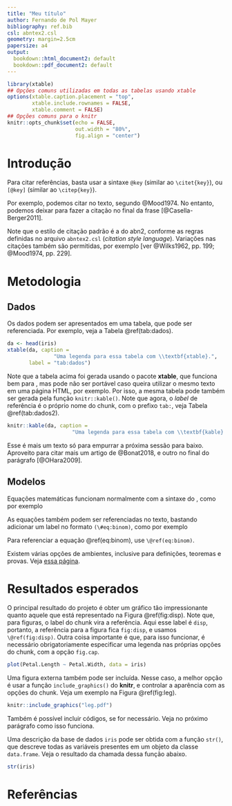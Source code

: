 ```yaml
---
title: "Meu título"
author: Fernando de Pol Mayer
bibliography: ref.bib
csl: abntex2.csl
geometry: margin=2.5cm
papersize: a4
output: 
  bookdown::html_document2: default
  bookdown::pdf_document2: default
---
```


```r
library(xtable)
## Opções comuns utilizadas em todas as tabelas usando xtable
options(xtable.caption.placement = "top",
        xtable.include.rownames = FALSE,
        xtable.comment = FALSE)
## Opções comuns para o knitr
knitr::opts_chunk$set(echo = FALSE,
                      out.width = "80%",
                      fig.align = "center")
```

# Introdução

Para citar referências, basta usar a sintaxe `@key` (similar ao
`\citet{key}`), ou `[@key]` (similar ao `\citep{key}`).

Por exemplo, podemos citar no texto, segundo @Mood1974. No entanto,
podemos deixar para fazer a citação no final da frase
[@Casella-Berger2011].

Note que o estilo de citação padrão é a do abn\TeX2, conforme as
regras definidas no arquivo `abntex2.csl` (*citation style language*).
Variações nas citações também são permitidas, por exemplo [ver
@Wilks1962, pp. 199; @Mood1974, pp. 229].

# Metodologia

## Dados

Os dados podem ser apresentados em uma tabela, que pode ser
referenciada. Por exemplo, veja a Tabela \@ref(tab:dados).


```r
da <- head(iris)
xtable(da, caption =
               "Uma legenda para essa tabela com \\textbf{xtable}.",
       label = "tab:dados")
```

Note que a tabela acima foi gerada usando o pacote **xtable**, que
funciona bem para \LaTeX{}, mas pode não ser portável caso queira
utilizar o mesmo texto em uma página HTML, por exemplo. Por isso, a
mesma tabela pode também ser gerada pela função `knitr::kable()`. Note
que agora, o *label* de referência é o próprio nome do chunk, com o
prefixo `tab:`, veja Tabela \@ref(tab:dados2).

```r
knitr::kable(da, caption =
                     "Uma legenda para essa tabela com \\textbf{kable}.")
```

Esse é mais um texto só para empurrar a próxima sessão para baixo.
Aproveito para citar mais um artigo de @Bonat2018, e outro no final do
parágrafo [@OHara2009].

## Modelos

Equações matemáticas funcionam normalmente com a sintaxe do \LaTeX{},
como por exemplo

\begin{equation*}
P(X = x) = \frac{e^{-\lambda} \lambda^x}{x!},
  \quad x = 0, 1, 2, \ldots .
\end{equation*}

As equações também podem ser referenciadas no texto, bastando adicionar
um label no formato `(\#eq:binom)`, como por exemplo

\begin{equation}
  f\left(k\right) = \binom{n}{k} p^k\left(1-p\right)^{n-k}.
  (\#eq:binom)
\end{equation}

Para referenciar a equação \@ref(eq:binom), use `\@ref(eq:binom)`.

Existem várias opções de ambientes, inclusive para definições, teoremas
e provas. Veja [essa página](https://bookdown.org/yihui/bookdown/markdown-extensions-by-bookdown.html#equations).

# Resultados esperados

O principal resultado do projeto é obter um gráfico tão impressionante
quanto aquele que está representado na Figura \@ref(fig:disp). Note que,
para figuras, o label do chunk vira a referência. Aqui esse label é
`disp`, portanto, a referência para a figura fica `fig:disp`, e usamos
`\@ref(fig:disp)`. Outra coisa importante é que, para isso funcionar, é
necessário obrigatoriamente especificar uma legenda nas próprias opções
do chunk, com a opção `fig.cap`.

```r
plot(Petal.Length ~ Petal.Width, data = iris)
```

Uma figura externa também pode ser incluída. Nesse caso, a melhor opção
é usar a função `include_graphics()` do **knitr**, e controlar a
aparência com as opções do chunk. Veja um exemplo na Figura
\@ref(fig:leg).

```r
knitr::include_graphics("leg.pdf")
```

Também é possível incluir códigos, se for necessário. Veja no próximo
parágrafo como isso funciona.

Uma descrição da base de dados `iris` pode ser obtida com a função
`str()`, que descreve todas as variáveis presentes em um objeto da
classe `data.frame`. Veja o resultado da chamada dessa função abaixo.

```r
str(iris)
```

# Referências
